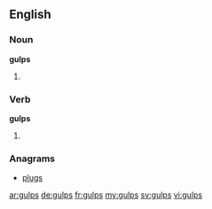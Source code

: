 ==English==

===Noun===
'''gulps'''

# {{plural of|gulp}}

===Verb===
'''gulps'''

# {{third-person singular of|gulp}}

===Anagrams===
* [[plugs]]

[[ar:gulps]]
[[de:gulps]]
[[fr:gulps]]
[[my:gulps]]
[[sv:gulps]]
[[vi:gulps]]